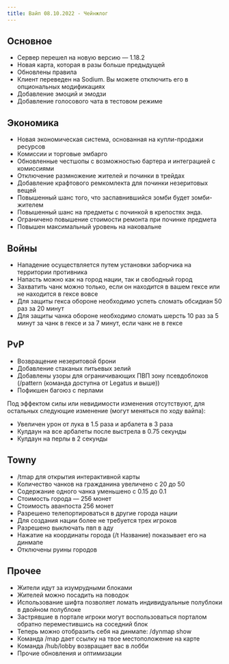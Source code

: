 ```yaml
---
title: Вайп 08.10.2022 - Чейнжлог
---
```


## Основное

* Сервер перешел на новую версию — 1.18.2
* Новая карта, которая в разы больше предыдущей
* Обновлены правила
* Клиент переведен на Sodium. Вы можете отключить его в опциональных модификациях
* Добавление эмоций и эмодзи
* Добавление голосового чата в тестовом режиме

## Экономика

* Новая экономическая система, основанная на купли-продажи ресурсов
* Комиссии и торговые эмбарго
* Обновленные честшопы с возможностью бартера и интеграцией с комиссиями
* Отключение размножение жителей и починки в трейдах
* Добавление крафтового ремкомлекта для починки незеритовых вещей
* Повышенный шанс того, что заспавнившийся зомби будет зомби-жителем
* Повышенный шанс на предметы с починкой в крепостях энда.
* Ограничено повышение стоимости ремонта при починке предмета
* Повышен максимальный уровень на наковальне

## Войны

* Нападение осуществляется путем установки заборчика на территории противника
* Напасть можно как на город нации, так и свободный город
* Захватить чанк можно только, если он находится в вашем гексе или не находится в гексе вовсе
* Для защиты гекса обороне необходимо успеть сломать обсидиан 50 раз за 20 минут
* Для защиты чанка обороне необходимо сломать шерсть 10 раз за 5 минут за чанк в гексе и за 7 минут, если чанк не в гексе

## PvP

* Возвращение незеритовой брони
* Добавление стаканых питьевых зелий
* Добавлены узоры для ограничивающих ПВП зону псевдоблоков (/pattern (команда доступна от Legatus и выше))
* Пофикшен багоюз с перлами

Под эффектом силы или невидимости изменения отсутствуют, для остальных следующие изменение (могут меняться по ходу вайпа):

* Увеличен урон от лука в 1.5 раза и арбалета в 3 раза
* Кулдаун на все арбалеты после выстрела в 0.75 секунды
* Кулдаун на перлы в 2 секунды

## Towny

* /tmap для открытия интерактивной карты
* Количество чанков на гражданина увеличено с 20 до 50
* Содержание одного чанка уменьшено с 0.15 до 0.1
* Стоимость города — 256 монет
* Стоимость аванпоста 256 монет
* Разрешено телепортироваться в другие города нации
* Для создания нации более не требуется трех игроков
* Разрешено выключать пвп в аду
* Нажатие на координаты города (/t Название) показывает его на динмапе 
* Отключены руины городов

## Прочее

* Жители идут за изумрудными блоками
* Жителей можно посадить на поводок
* Использование шифта позволяет ломать индивидуальные полублоки в двойном полублоке
* Застрявшие в портале игроки могут воспользоваться порталом обратно переместившись на соседний блок
* Теперь можно отобразить себя на динмапе: /dynmap show
* Команда /map дает ссылку на твое местоположение на карте
* Команда /hub/lobby возвращает вас в лобби
* Прочие обновления и оптимизации

